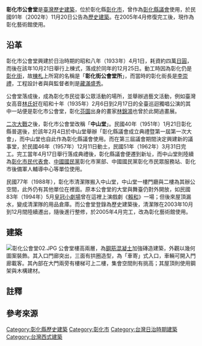 {{tw monument
|name=彰化市公會堂
|formername=
|image=彰化藝術館.JPG
|imagename=
|othername=彰化街公會堂所<br/>中山堂
|formalname=
|level=歷史建築
|class= 
|time={{flagicon|Empire of Japan}} 日本昭和8年（1933年）
|material= 
|location={{TWN}}[[彰化縣|彰化縣]][[彰化市|彰化市]]中山路二段542號
| pushpin_map =Taiwan Changhua
| coordinates = {{coord|24.078984|120.545671|display=inline, title}}
|open=
|cost=
|website=[http://art.changhua.gov.tw/ 彰化藝術館]
}}
'''彰化市公會堂'''是[[臺灣歷史建築|臺灣歷史建築]]，位於彰化縣[[彰化市|彰化市]]，曾作為[[彰化縣議會|彰化縣議會]]使用，於民國91年（2002年）11月20日公告為[[彰化縣歷史建築|歷史建築]]{{r|文}}。在2005年4月修復完工後，現作為彰化藝術館使用{{r|彰}}。

== 沿革 ==
彰化市公會堂興建於日治時期的昭和八年（1933年）4月1日，耗資約四萬[[日圓|日圓]]{{r|彰}}，而後在該年10月21日舉行上棟式，落成於同年的12月25日{{r|公}}。動工時因為彰化仍是[[彰化街|彰化街]]，故[[棟札|棟札]]上所寫的名稱是「'''彰化街公會堂所'''」{{NoteTag|1=彰化街於1933年年底升格為彰化市，建築物因而更名為「彰化市公會堂」。}}，而當時的彰化街長是[[李崇禮|李崇禮]]，工程設計者與與監督者則是[[藏滿盛秀|藏滿盛秀]]{{r|公}}。

公會堂落成後，成為彰化市民從事公眾活動的場所，並舉辦過藝文活動，例如臺灣女高音[[林氏好|林氏好]]在昭和十年（1935年）2月6日到2月17日的全臺巡迴獨唱公演的其中一站便是彰化市公會堂，彰化[[芬園鄉|芬園]]出身的畫家[[林錦鴻|林錦鴻]]也曾於此開過畫展{{r|公}}。

[[二次大戰|二次大戰]]之後，彰化市公會堂改稱「'''中山堂'''」{{r|彰}}。民國40年（1951年）1月21日彰化縣普選後，於該年2月4日於中山堂舉辦「彰化縣議會成立典禮暨第一屆第一次大會」，而中山堂也自此作為彰化縣議會使用{{r|公}}。而在第三屆議會期間決定興建新的議事堂，於民國46年（1957年）12月11日動土，民國51年（1962年）3月31日完工{{r|公}}。完工當年4月17日舉行落成典禮後，彰化縣議會便遷到新址，而中山堂則陸續為[[彰化市民代表會|彰化市民代表會]]、[[中國國民黨|中國國民黨]]彰化市黨部、中國國民黨彰化市民眾服務站、彰化市後備軍人輔導中心等單位使用{{r|公}}。

民國77年（1988年），彰化市清潔隊搬入中山堂，中山堂一樓門廳與二樓為其辦公空間，此外仍有其他單位在裡面{{r|公}}。原本公會堂的大堂與舞臺仍對外開放，如民國83年（1994年）5月[[皇冠小劇場|皇冠小劇場]]曾在這裡上演戲劇《[[賴和|賴和]]》一場；但後來屋頂漏水，變成清潔隊的用品倉庫{{r|公}}。而公會堂登錄為歷史建築後，清潔隊在2003年10月到12月間陸續遷出{{NoteTag|1=原計畫在該年7月遷出{{r|公}}。}}{{r|公}}，隨後進行整修，於2005年4月完工，改為彰化藝術館使用{{r|彰}}。

== 建築 ==
[[File:彰化公會堂02.JPG|thumb]]
公會堂樓高兩層，為[[鋼筋混凝土|鋼筋混凝土]]加強磚造建築，外觀以幾何圖案裝飾{{r|彰}}。其入口門廊突出，三面有拱圈造型，為「車寄」式入口，車輛可開入門廊載客{{r|彰}}。其內部在大門兩旁有樓梯可上二樓，集會空間則有挑高；其屋頂則使用鋼架與木構建材{{r|彰}}。

== 註釋 ==
{{NoteFoot}}

== 參考來源 ==
{{Commons category|Changhua Arts Hall}}
{{reflist|refs=
<ref name="文">{{cite web |url=http://www.hach.gov.tw/hach/frontsite/cultureassets/caseBasicInfoAction.do?method=doViewCaseBasicInfo&caseId=NA09602000611&version=1&assetsClassifyId=1.2&menuId=310&siteId=101 |language=zh-tw |title=彰化市公會堂 |publisher=行政院文化建設委員會文化資產總管理處籌備處 |accessdate=2011-10-13 }}{{dead link|date=2018年2月 |bot=InternetArchiveBot |fix-attempted=yes }}</ref>
<ref name="彰">{{cite book|author=陳仕賢 |title=《彰化縣古蹟與歷史建築導覽手冊》 |publisher=彰化縣文化局 |location=彰化縣彰化市 |isbn=978-986-00-7483-3 |pages=78頁 |date=2006年11月}}</ref>
<ref name="公">{{cite book|author=郭俊沛建築師事務所 |title=《彰化縣歷史建築彰化市公會堂調查研究》 |publisher=彰化縣文化局 |location=彰化縣彰化市 |isbn=957-01-9832-X |pages=2-2、2-17－2-22頁 |date=2005年3月}}</ref>
}}

{{彰化縣文化資產}}

[[Category:彰化縣歷史建築|Category:彰化縣歷史建築]]
[[Category:彰化市|Category:彰化市]]
[[Category:台灣日治時期建築|Category:台灣日治時期建築]]
[[Category:台灣西式建築|Category:台灣西式建築]]